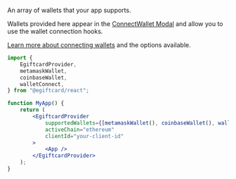 An array of wallets that your app supports.

Wallets provided here appear in the [ConnectWallet Modal](/react/v4/components/ConnectWallet) and allow you to use
the wallet connection hooks.

[Learn more about connecting wallets](/react/v4/connecting-wallets) and the options available.

```jsx
import {
	EgiftcardProvider,
	metamaskWallet,
	coinbaseWallet,
	walletConnect,
} from "@egiftcard/react";

function MyApp() {
	return (
		<EgiftcardProvider
			supportedWallets={[metamaskWallet(), coinbaseWallet(), walletConnect()]}
			activeChain="ethereum"
			clientId="your-client-id"
		>
			<App />
		</EgiftcardProvider>
	);
}
```
